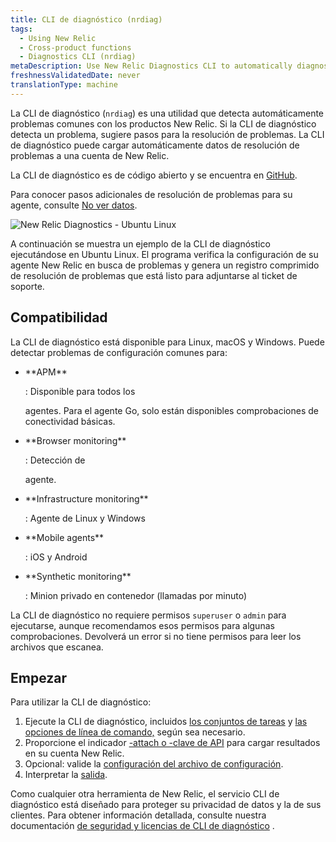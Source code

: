 ```yaml
---
title: CLI de diagnóstico (nrdiag)
tags:
  - Using New Relic
  - Cross-product functions
  - Diagnostics CLI (nrdiag)
metaDescription: Use New Relic Diagnostics CLI to automatically diagnose common problems with New Relic agents and send the results to Support.
freshnessValidatedDate: never
translationType: machine
---
```


La CLI de diagnóstico (`nrdiag`) es una utilidad que detecta automáticamente problemas comunes con los productos New Relic. Si la CLI de diagnóstico detecta un problema, sugiere pasos para la resolución de problemas. La CLI de diagnóstico puede cargar automáticamente datos de resolución de problemas a una cuenta de New Relic.

La CLI de diagnóstico es de código abierto y se encuentra en [GitHub](https://github.com/newrelic/newrelic-diagnostics-cli).

Para conocer pasos adicionales de resolución de problemas para su agente, consulte [No ver datos](/docs/agents/manage-apm-agents/troubleshooting/not-seeing-data).

<img
  title="New Relic Diagnostics - Ubuntu Linux"
  alt="New Relic Diagnostics - Ubuntu Linux"
  src="/images/solutions_screenshot-crop_ubuntu-diagnostics.gif"
/>

<figcaption>
  A continuación se muestra un ejemplo de la CLI de diagnóstico ejecutándose en Ubuntu Linux. El programa verifica la configuración de su agente New Relic en busca de problemas y genera un registro comprimido de resolución de problemas que está listo para adjuntarse al ticket de soporte.
</figcaption>

## Compatibilidad

La CLI de diagnóstico está disponible para Linux, macOS y Windows. Puede detectar problemas de configuración comunes para:

* <DNT>
    **APM**
  </DNT>

  : Disponible para todos los

  <InlinePopover type="apm"/>

  agentes. Para el agente Go, solo están disponibles comprobaciones de conectividad básicas.

* <DNT>
    **Browser monitoring**
  </DNT>

  : Detección de

  <InlinePopover type="browser"/>

  agente.

* <DNT>
    **Infrastructure monitoring**
  </DNT>

  : Agente de Linux y Windows

* <DNT>
    **Mobile agents**
  </DNT>

  : iOS y Android

* <DNT>
    **Synthetic monitoring**
  </DNT>

  : Minion privado en contenedor (llamadas por minuto)

La CLI de diagnóstico no requiere permisos `superuser` o `admin` para ejecutarse, aunque recomendamos esos permisos para algunas comprobaciones. Devolverá un error si no tiene permisos para leer los archivos que escanea.

## Empezar

Para utilizar la CLI de diagnóstico:

1. Ejecute la CLI de diagnóstico, incluidos [los conjuntos de tareas](/docs/new-relic-solutions/solve-common-issues/diagnostics-cli-nrdiag/run-diagnostics-cli-nrdiag) y [las opciones de línea de comando,](/docs/using-new-relic/cross-product-functions/diagnostics-cli-nrdiag/pass-command-line-options-nrdiag) según sea necesario.
2. Proporcione el indicador [-attach o -clave de API](/docs/using-new-relic/cross-product-functions/diagnostics-cli-nrdiag/pass-command-line-options-nrdiag) para cargar resultados en su cuenta New Relic.
3. Opcional: valide la [configuración del archivo de configuración](/docs/using-new-relic/cross-product-functions/diagnostics-cli-nrdiag/validate-config-file-settings-nrdiag).
4. Interpretar la [salida](/docs/using-new-relic/cross-product-functions/diagnostics-cli-nrdiag/interpret-nrdiag-output).

Como cualquier otra herramienta de New Relic, el servicio CLI de diagnóstico está diseñado para proteger su privacidad de datos y la de sus clientes. Para obtener información detallada, consulte nuestra documentación [de seguridad y licencias de CLI de diagnóstico](/docs/using-new-relic/cross-product-functions/diagnostics-cli-nrdiag/diagnostics-cli-licensing-security) .
